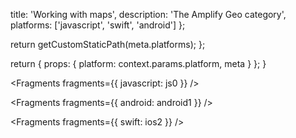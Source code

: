 
  title: 'Working with maps',
  description: 'The Amplify Geo category',
  platforms: ['javascript', 'swift', 'android']
};

  return getCustomStaticPath(meta.platforms);
};

  return {
    props: {
      platform: context.params.platform,
      meta
    }
  };
}


<Fragments fragments={{ javascript: js0 }} />


<Fragments fragments={{ android: android1 }} />


<Fragments fragments={{ swift: ios2 }} />
